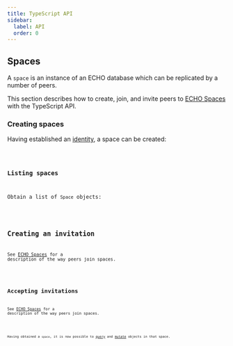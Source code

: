 ```yaml
---
title: TypeScript API
sidebar:
  label: API
  order: 0
---
```




## Spaces

A `space` is an instance of an ECHO database which can be replicated by a number of peers.

This section describes how to create, join, and invite peers to [ECHO Spaces](/echo/introduction#spaces) with the TypeScript API.

### Creating spaces

Having established an [identity](/halo/typescript), a space can be created:

<Code code={createSpace.slice(34)} lang="ts" />

### Listing spaces

Obtain a list of `Space` objects:

<Code code={querySpaces.slice(34)} lang="ts" />

## Creating an invitation

See [ECHO Spaces](/echo/introduction#spaces) for a description of the way peers join spaces.

<Code code={inviteToSpace.slice(34)} lang="ts" />

## Accepting invitations

See [ECHO Spaces](/echo/introduction#spaces) for a description of the way peers join spaces.

<Code code={joinSpace.slice(34)} lang="ts" />

Having obtained a `space`, it is now possible to [query](/echo/typescript/queries) and [mutate](/echo/typescript/mutations) objects in that space.
